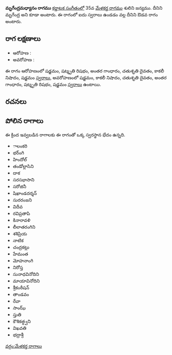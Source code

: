 {{Infobox ragam
	| name          	= మృగేంద్రమధ్యానం
	| synonym	    	= మృగేంద్ర
	| mela          	= 
	| chakra        	= 
	| janaka        	= 
	| type          	= ఔడవ
	| arohanam      	= {{svaraC|S|R3|G3|D2|N3|S'}} 
	| avarohanam    	= {{svaraC|S'|N3|D2|G3|R3|S}}
	| jeeva         	=
	| chhaya        	=
	| nyasa         	=
	| vishesha      	= 
	| equivalent  		= 
}}
{{కర్ణాటక సంగీత రాగాలు}}
'''మృగేంద్రమధ్యానం రాగము''' [[కర్ణాటక సంగీతం]]లో 35వ [[మేళకర్త రాగము]] శులిని జన్యము. దీనిని మృగేంద్ర అని కూడా అంటారు. ఈ రాగంలో ఐదు స్వరాలు ఉండడం వల్ల దీనిని ఔడవ రాగం అంటారు.


==రాగ లక్షణాలు==


* ఆరోహణ : {{svaraC|S|R3|G3|D2|N3|S'}} 
* అవరోహణ : {{svaraC|S'|N3|D2|G3|R3|S}}

ఈ రాగం ఆరోహణంలో షడ్జమం, షట్శృతి రిషభం, అంతర గాంధారం, చతుశృతి దైవతం, కాకలీ నిషాదం, షడ్జమం [[స్వరాలు]], అవరోహణంలో షడ్జమం, కాకలీ నిషాదం, చతుశృతి దైవతం, అంతర గాంధారం, షట్శృతి రిషభం, షడ్జమం [[స్వరాలు]] ఉంటాయి.

==రచనలు==



==పోలిన రాగాలు==
ఈ క్రింద ఇవ్వబడిన రాగాలకు ఈ రాగంతో ఒక్క స్వరస్థాన భేదం ఉన్నది.
* ాలంకరి
* భర్ంగి
* హిందోల్
* తండోల్లాసిని
* దాక
* సరసభాసాని
* సరోజినీ
* షిఖాండదర్శన్
* సురరంజని
* విదీవ
* రవిప్రతాపి
* కినారావళి
* లీలాతరంగిని
* శశిప్రియ
* నాటిక
* చంద్రకట్లు
* హేమంత
* మోహనాంగి
* నిరోస్త
* సునాధవినోదిని
* మాయావినోదిని
* శ్రీకంఠీషన్
* తాండవం
* రేవా
* సాంఝ్
* స్తుతి
* కౌశికత్ధ్వని
* విఖవతి
* భద్రాశ్రీ



[[వర్గం:మేళకర్త రాగాలు]]